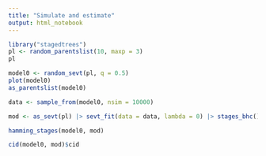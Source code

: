 ```yaml
---
title: "Simulate and estimate"
output: html_notebook
---
```


```r
library("stagedtrees")
pl <- random_parentslist(10, maxp = 3)
pl
```

```r
model0 <- random_sevt(pl, q = 0.5)
plot(model0)
as_parentslist(model0)
```
```r
data <- sample_from(model0, nsim = 10000)
```



```r
mod <- as_sevt(pl) |> sevt_fit(data = data, lambda = 0) |> stages_bhc()
```


```r
hamming_stages(model0, mod)
```

```r
cid(model0, mod)$cid
```

